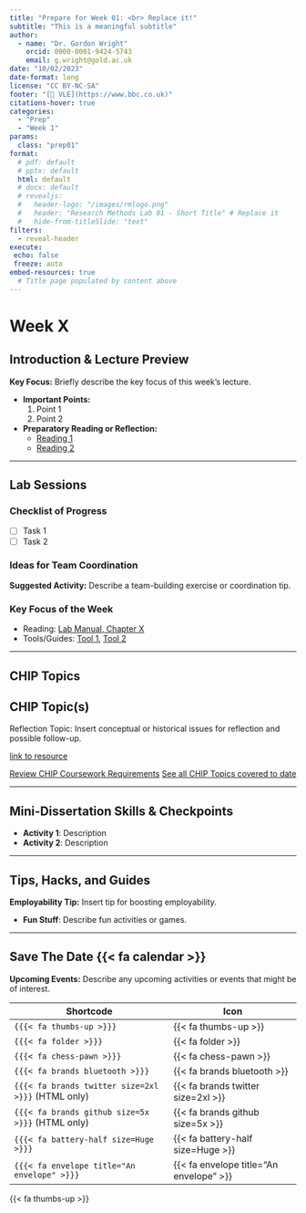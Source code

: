 ```yaml
---
title: "Prepare for Week 01: <br> Replace it!"
subtitle: "This is a meaningful subtitle"
author: 
  - name: "Dr. Gordon Wright"
    orcid: 0000-0001-9424-5743
    email: g.wright@gold.ac.uk
date: "10/02/2023"
date-format: long
license: "CC BY-NC-SA"
footer: "[🔗 VLE](https://www.bbc.co.uk)"
citations-hover: true
categories: 
  - "Prep"
  - "Week 1"
params:
  class: "prep01"
format: 
  # pdf: default
  # pptx: default
  html: default
  # docx: default
  # revealjs: 
  #   header-logo: "/images/rmlogo.png"
  #   header: "Research Methods Lab 01 - Short Title" # Replace it
  #   hide-from-titleSlide: "text"
filters:
  - reveal-header
execute:
 echo: false
 freeze: auto
embed-resources: true
  # Title page populated by content above
---
```


# Week X

## Introduction & Lecture Preview

::: {.callout .primary}
**Key Focus:** Briefly describe the key focus of this week's lecture.
:::

-   **Important Points:**
    1.  Point 1
    2.  Point 2
-   **Preparatory Reading or Reflection:**
    -   [Reading 1](#)
    -   [Reading 2](#)

------------------------------------------------------------------------

## Lab Sessions

### Checklist of Progress

-   [ ] Task 1
-   [ ] Task 2

### Ideas for Team Coordination

::: card
**Suggested Activity:** Describe a team-building exercise or
coordination tip.
:::

### Key Focus of the Week

-   Reading: [Lab Manual, Chapter X](#)
-   Tools/Guides: [Tool 1](#), [Tool 2](#)

------------------------------------------------------------------------

## CHIP Topics {#CHIPTopics}

::: callout-important
## CHIP Topic(s)

Reflection Topic: Insert conceptual or historical issues for reflection
and possible follow-up.

[link to resource](www.bbc.co.uk){#CHIPLINK}

[Review CHIP Coursework Requirements](www.bbc.co.uk){.btn .btn-info .btn
role="button"} [See all CHIP Topics covered to date](www.bbc.co.uk){.btn
.btn-success .btn role="button"}
:::

------------------------------------------------------------------------

## Mini-Dissertation Skills & Checkpoints

-   **Activity 1**: Description
-   **Activity 2**: Description

------------------------------------------------------------------------

## Tips, Hacks, and Guides

::: card
**Employability Tip:** Insert tip for boosting employability.
:::

-   **Fun Stuff**: Describe fun activities or games.

------------------------------------------------------------------------

## Save The Date {{< fa calendar >}}

::: {.callout .info}
**Upcoming Events:** Describe any upcoming activities or events that
might be of interest.
:::

| Shortcode                                          | Icon                                    |
|----------------------------------------------------|-----------------------------------------|
| `{{{< fa thumbs-up >}}}`                           | {{< fa thumbs-up >}}                    |
| `{{{< fa folder >}}}`                              | {{< fa folder >}}                       |
| `{{{< fa chess-pawn >}}}`                          | {{< fa chess-pawn >}}                   |
| `{{{< fa brands bluetooth >}}}`                    | {{< fa brands bluetooth >}}             |
| `{{{< fa brands twitter size=2xl >}}}` (HTML only) | {{< fa brands twitter size=2xl >}}      |
| `{{{< fa brands github size=5x >}}}` (HTML only)   | {{< fa brands github size=5x >}}        |
| `{{{< fa battery-half size=Huge >}}}`              | {{< fa battery-half size=Huge >}}       |
| `{{{< fa envelope title="An envelope" >}}}`        | {{< fa envelope title="An envelope" >}} |

{{< fa thumbs-up >}}

